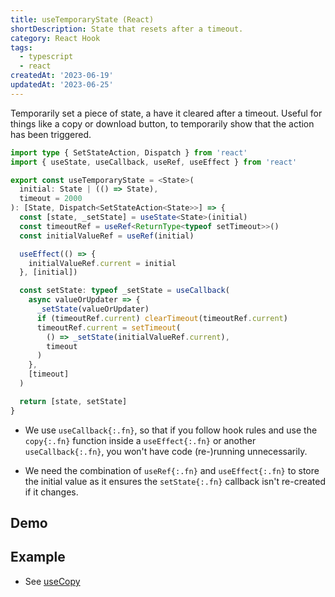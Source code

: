```yaml
---
title: useTemporaryState (React)
shortDescription: State that resets after a timeout.
category: React Hook
tags:
  - typescript
  - react
createdAt: '2023-06-19'
updatedAt: '2023-06-25'
---
```


Temporarily set a piece of state, a have it cleared after a timeout. Useful for
things like a copy or download button, to temporarily show that the action has
been triggered.

```typescript
import type { SetStateAction, Dispatch } from 'react'
import { useState, useCallback, useRef, useEffect } from 'react'

export const useTemporaryState = <State>(
  initial: State | (() => State),
  timeout = 2000
): [State, Dispatch<SetStateAction<State>>] => {
  const [state, _setState] = useState<State>(initial)
  const timeoutRef = useRef<ReturnType<typeof setTimeout>>()
  const initialValueRef = useRef(initial)

  useEffect(() => {
    initialValueRef.current = initial
  }, [initial])

  const setState: typeof _setState = useCallback(
    async valueOrUpdater => {
      _setState(valueOrUpdater)
      if (timeoutRef.current) clearTimeout(timeoutRef.current)
      timeoutRef.current = setTimeout(
        () => _setState(initialValueRef.current),
        timeout
      )
    },
    [timeout]
  )

  return [state, setState]
}
```

<Note variant='info'>

- We use `useCallback{:.fn}`, so that if you follow hook rules and use the
  `copy{:.fn}` function inside a `useEffect{:.fn}` or another
  `useCallback{:.fn}`, you won't have code (re-)running unnecessarily.

- We need the combination of `useRef{:.fn}` and `useEffect{:.fn}` to store the
  initial value as it ensures the `setState{:.fn}` callback isn't re-created if
  it changes.

</Note>

## Demo


<Demo component={Example} />

## Example

- See [useCopy](/snippets/use-copy-react)
